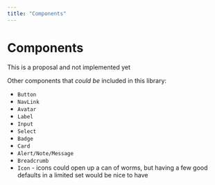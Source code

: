 ```yaml
---
title: "Components"
---
```




# Components

<Note>This is a proposal and not implemented yet</Note>

Other components that _could be_ included in this library:

- `Button`
- `NavLink`
- `Avatar`
- `Label`
- `Input`
- `Select`
- `Badge`
- `Card`
- `Alert/Note/Message`
- `Breadcrumb`
- `Icon` - icons could open up a can of worms, but having a few good defaults in a limited set would be nice to have
